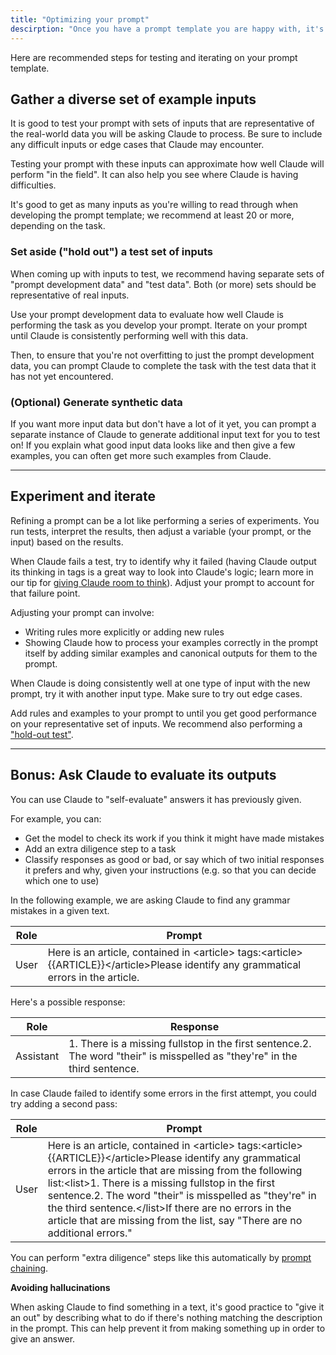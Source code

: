 ```yaml
---
title: "Optimizing your prompt"
descirption: "Once you have a prompt template you are happy with, it's time to start testing it. Then (if needed) you can improve your prompt based on how Claude performs on the tests."
---
```


Here are recommended steps for testing and iterating on your prompt template.

## Gather a diverse set of example inputs

It is good to test your prompt with sets of inputs that are representative of the real-world data you will be asking Claude to process. Be sure to include any difficult inputs or edge cases that Claude may encounter.

Testing your prompt with these inputs can approximate how well Claude will perform "in the field". It can also help you see where Claude is having difficulties. 

It's good to get as many inputs as you're willing to read through when developing the prompt template; we recommend at least 20 or more, depending on the task.

### Set aside ("hold out") a test set of inputs

When coming up with inputs to test, we recommend having separate sets of "prompt development data" and "test data". Both (or more) sets should be representative of real inputs.

Use your prompt development data to evaluate how well Claude is performing the task as you develop your prompt. Iterate on your prompt until Claude is consistently performing well with this data.

Then, to ensure that you're not overfitting to just the prompt development data, you can prompt Claude to complete the task with the test data that it has not yet encountered.

### (Optional) Generate synthetic data

If you want more input data but don't have a lot of it yet, you can prompt a separate instance of Claude to generate additional input text for you to test on! If you explain what good input data looks like and then give a few examples, you can often get more such examples from Claude.

---

## Experiment and iterate

Refining a prompt can be a lot like performing a series of experiments. You run tests, interpret the results, then adjust a variable (your prompt, or the input) based on the results.

When Claude fails a test, try to identify why it failed (having Claude output its thinking in  tags is a great way to look into Claude's logic; learn more in our tip for [giving Claude room to think](/claude/docs/give-claude-room-to-think-before-responding)). Adjust your prompt to account for that failure point.

Adjusting your prompt can involve:

* Writing rules more explicitly or adding new rules
* Showing Claude how to process your examples correctly in the prompt itself by adding similar examples and canonical outputs for them to the prompt.

When Claude is doing consistently well at one type of input with the new prompt, try it with another input type. Make sure to try out edge cases.

Add rules and examples to your prompt to until you get good performance on your representative set of inputs. We recommend also performing a ["hold-out test"](/claude/docs/optimizing-your-prompt#set-aside-hold-out-a-test-set-of-inputs).

---

## Bonus: Ask Claude to evaluate its outputs

You can use Claude to "self-evaluate" answers it has previously given.

For example, you can:

* Get the model to check its work if you think it might have made mistakes
* Add an extra diligence step to a task
* Classify responses as good or bad, or say which of two initial responses it prefers and why, given your instructions (e.g. so that you can decide which one to use)

In the following example, we are asking Claude to find any grammar mistakes in a given text.

| Role | Prompt                                                                                                                               |
| ---- | ------------------------------------------------------------------------------------------------------------------------------------ |
| User | Here is an article, contained in \<article> tags:\<article>\{\{ARTICLE}}\</article>Please identify any grammatical errors in the article. |

Here's a possible response:

| Role      | Response                                                                                                                     |
| --------- | ---------------------------------------------------------------------------------------------------------------------------- |
| Assistant | 1\. There is a missing fullstop in the first sentence.2\. The word "their" is misspelled as "they're" in the third sentence. |

In case Claude failed to identify some errors in the first attempt, you could try adding a second pass:

| Role | Prompt                                                                                                                                                                                                                                                                                                                                                                                                                            |
| ---- | --------------------------------------------------------------------------------------------------------------------------------------------------------------------------------------------------------------------------------------------------------------------------------------------------------------------------------------------------------------------------------------------------------------------------------- |
| User | Here is an article, contained in \<article> tags:\<article>\{\{ARTICLE}}\</article>Please identify any grammatical errors in the article that are missing from the following list:\<list>1. There is a missing fullstop in the first sentence.2\. The word "their" is misspelled as "they're" in the third sentence.\</list>If there are no errors in the article that are missing from the list, say "There are no additional errors." |

You can perform "extra diligence" steps like this automatically by [prompt chaining](/claude/docs/prompt-chaining).

<Tip>

**Avoiding hallucinations**

When asking Claude to find something in a text, it's good practice to "give it an out" by describing what to do if there's nothing matching the description in the prompt. This can help prevent it from making something up in order to give an answer.
</Tip>